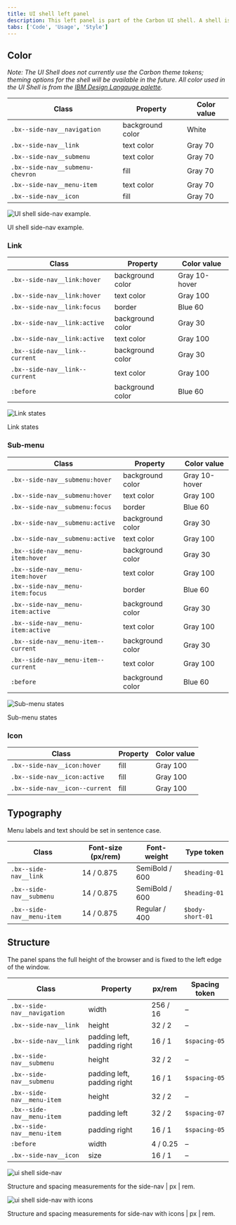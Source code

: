 ```yaml
---
title: UI shell left panel
description: This left panel is part of the Carbon UI shell. A shell is a collection of components shared by all products within a platform.
tabs: ['Code', 'Usage', 'Style']
---
```


## Color

_Note: The UI Shell does not currently use the Carbon theme tokens; theming options for the shell will be available in the future. All color used in the UI Shell is from the [IBM Design Langauge palette](https://www.ibm.com/design/language/elements/color#specifications)._

| Class                            | Property         | Color value |
| -------------------------------- | ---------------- | ----------- |
| `.bx--side-nav__navigation`      | background color | White       |
| `.bx--side-nav__link`            | text color       | Gray 70     |
| `.bx--side-nav__submenu`         | text color       | Gray 70     |
| `.bx--side-nav__submenu-chevron` | fill             | Gray 70     |
| `.bx--side-nav__menu-item`       | text color       | Gray 70     |
| `.bx--side-nav__icon`            | fill             | Gray 70     |

<Row>
<Column colLg={8}>

![UI shell side-nav example.](images/left-nav-style-1.png)

<Caption>UI shell side-nav example.</Caption>

</Column>
</Row>

### Link

| Class                          | Property         | Color value   |
| ------------------------------ | ---------------- | ------------- |
| `.bx--side-nav__link:hover`    | background color | Gray 10-hover |
| `.bx--side-nav__link:hover`    | text color       | Gray 100      |
| `.bx--side-nav__link:focus`    | border           | Blue 60       |
| `.bx--side-nav__link:active`   | background color | Gray 30       |
| `.bx--side-nav__link:active`   | text color       | Gray 100      |
| `.bx--side-nav__link--current` | background color | Gray 30       |
| `.bx--side-nav__link--current` | text color       | Gray 100      |
| `:before`                      | background color | Blue 60       |

![Link states](images/left-nav-style-4.png)

<Caption>Link states</Caption>

### Sub-menu

| Class                               | Property         | Color value   |
| ----------------------------------- | ---------------- | ------------- |
| `.bx--side-nav__submenu:hover`      | background color | Gray 10-hover |
| `.bx--side-nav__submenu:hover`      | text color       | Gray 100      |
| `.bx--side-nav__submenu:focus`      | border           | Blue 60       |
| `.bx--side-nav__submenu:active`     | background color | Gray 30       |
| `.bx--side-nav__submenu:active`     | text color       | Gray 100      |
| `.bx--side-nav__menu-item:hover`    | background color | Gray 30       |
| `.bx--side-nav__menu-item:hover`    | text color       | Gray 100      |
| `.bx--side-nav__menu-item:focus`    | border           | Blue 60       |
| `.bx--side-nav__menu-item:active`   | background color | Gray 30       |
| `.bx--side-nav__menu-item:active`   | text color       | Gray 100      |
| `.bx--side-nav__menu-item--current` | background color | Gray 30       |
| `.bx--side-nav__menu-item--current` | text color       | Gray 100      |
| `:before`                           | background color | Blue 60       |

![Sub-menu states](images/left-nav-style-4.png)

<Caption>Sub-menu states</Caption>

### Icon

| Class                          | Property | Color value |
| ------------------------------ | -------- | ----------- |
| `.bx--side-nav__icon:hover`    | fill     | Gray 100    |
| `.bx--side-nav__icon:active`   | fill     | Gray 100    |
| `.bx--side-nav__icon--current` | fill     | Gray 100    |

## Typography

Menu labels and text should be set in sentence case.

| Class                      | Font-size (px/rem) | Font-weight    | Type token       |
| -------------------------- | ------------------ | -------------- | ---------------- |
| `.bx--side-nav__link`      | 14 / 0.875         | SemiBold / 600 | `$heading-01`    |
| `.bx--side-nav__submenu`   | 14 / 0.875         | SemiBold / 600 | `$heading-01`    |
| `.bx--side-nav__menu-item` | 14 / 0.875         | Regular / 400  | `$body-short-01` |

<!--
### Text overflow

[Guidance for text overflow and wrapping for platform name or labels]

-->

## Structure

The panel spans the full height of the browser and is fixed to the left edge of the window.

| Class                       | Property                    | px/rem   | Spacing token |
| --------------------------- | --------------------------- | -------- | ------------- |
| `.bx--side-nav__navigation` | width                       | 256 / 16 | –             |
| `.bx--side-nav__link`       | height                      | 32 / 2   | –             |
| `.bx--side-nav__link`       | padding left, padding right | 16 / 1   | `$spacing-05` |
| `.bx--side-nav__submenu`    | height                      | 32 / 2   | –             |
| `.bx--side-nav__submenu`    | padding left, padding right | 16 / 1   | `$spacing-05` |
| `.bx--side-nav__menu-item`  | height                      | 32 / 2   | –             |
| `.bx--side-nav__menu-item`  | padding left                | 32 / 2   | `$spacing-07` |
| `.bx--side-nav__menu-item`  | padding right               | 16 / 1   | `$spacing-05` |
| `:before`                   | width                       | 4 / 0.25 | –             |
| `.bx--side-nav__icon`       | size                        | 16 / 1   | –             |

![ui shell side-nav](images/left-nav-style-2.png)

<Caption>
  Structure and spacing measurements for the side-nav | px | rem.
</Caption>

![ui shell side-nav with icons](images/left-nav-style-3.png)

<Caption>
  Structure and spacing measurements for side-nav with icons | px | rem.
</Caption>

<!--
### Responsive behavior
-->

<!--
### Icon placement

[to do]
-->
